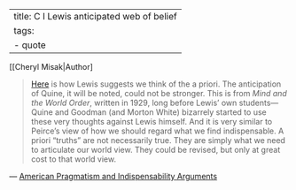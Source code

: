 
---
title: C I Lewis anticipated web of belief
tags:
 - quote 
---
[[Cheryl Misak|Author]

> [Here](/docs/phil/quotes/Hierarchy of belief.html) is how Lewis suggests we think of the a priori. The anticipation of Quine, it will be noted, could not be stronger. This is from *Mind and the World Order*, written in 1929, long before Lewis’ own students—Quine and Goodman (and Morton White) bizarrely started to use these very thoughts against Lewis himself. And it is very similar to Peirce’s view of how we should regard what we find indispensable. A priori “truths” are not necessarily true. They are simply what we need to articulate our world view. They could be revised, but only at great cost to that world view.

— [American Pragmatism and Indispensability Arguments](/docs/phil/works/American Pragmatism and Indispensability Arguments.html)